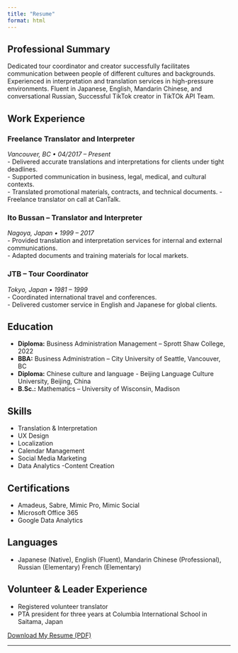 ```yaml
---
title: "Resume"
format: html
---
```


## Professional Summary

Dedicated tour coordinator and creator successfully facilitates communication between people of different cultures and backgrounds. Experienced in interpretation and translation services in high-pressure environments. Fluent in Japanese, English, Mandarin Chinese, and conversational Russian, Successful TikTok creator in TikTOk API Team. 

## Work Experience

### Freelance Translator and Interpreter  
_Vancouver, BC • 04/2017 – Present_  
- Delivered accurate translations and interpretations for clients under tight deadlines.  
- Supported communication in business, legal, medical, and cultural contexts.  
- Translated promotional materials, contracts, and technical documents.
- Freelance translator on call at CanTalk.

### Ito Bussan – Translator and Interpreter  
_Nagoya, Japan • 1999 – 2017_  
- Provided translation and interpretation services for internal and external communications.  
- Adapted documents and training materials for local markets.

### JTB – Tour Coordinator  
_Tokyo, Japan • 1981 – 1999_  
- Coordinated international travel and conferences.  
- Delivered customer service in English and Japanese for global clients.

## Education

- **Diploma:** Business Administration Management – Sprott Shaw College, 2022  
- **BBA:** Business Administration – City University of Seattle, Vancouver, BC  
- **Diploma:** Chinese culture and language - Beijing Language Culture University, Beijing, China  
- **B.Sc.:** Mathematics – University of Wisconsin, Madison  

## Skills

- Translation & Interpretation  
- UX Design  
- Localization  
- Calendar Management  
- Social Media Marketing  
- Data Analytics
-Content Creation

## Certifications

- Amadeus, Sabre, Mimic Pro, Mimic Social
- Microsoft Office 365
- Google Data Analytics

## Languages

- Japanese (Native), English (Fluent), Mandarin Chinese (Professional), Russian (Elementary) French (Elementary)

## Volunteer & Leader Experience

- Registered volunteer translator
- PTA president for three years at Columbia International School in Saitama, Japan

[Download My Resume (PDF)](Resume.pdf){.btn .btn-primary target="_blank"}

---

